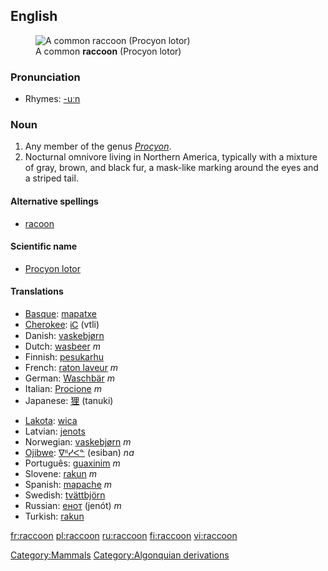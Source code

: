 {{wikipedia}}
==English==
[[Image:Raccoon.jpg|right|thumb|A common '''raccoon''' (Procyon lotor)]]
<!-- Isn't one image enough for a dictionary entry?
[[Image:Raccoon (Procyon lotor) 2.jpg|thumb|left|A close up of a common '''raccoon''' (Procyon lotor)]]
-->

===Pronunciation===
*Rhymes: [[Rhymes:English:-uːn|-uːn]]

===Noun===
{{en-noun}}

# Any member of the genus ''[[Procyon]]''.
# Nocturnal omnivore living in Northern America, typically with a mixture of gray, brown, and black fur, a mask-like marking around the eyes and a striped tail.

====Alternative spellings====
*[[racoon]]

====Scientific name====
*[[Procyon lotor]]

====Translations====
{{top}}
*[[Basque]]: [[mapatxe]]
*[[Cherokee]]: [[ᎥᏟ]] (vtli)
*Danish: [[vaskebjørn]]
*Dutch: [[wasbeer]] ''m''
*Finnish: [[pesukarhu]]
*French: [[raton laveur]] ''m''
*German: [[Waschbär]] ''m'' 
*Italian: [[Procione]] ''m''
*Japanese: [[狸]] (tanuki)
{{mid}}
*[[Lakota]]: [[wica]]
*Latvian: [[jenots]]
*Norwegian: [[vaskebjørn]] ''m''
*[[Ojibwe]]: [[ᐁᐦᓯᐸᓐ]] (esiban) ''na''
*Português: [[guaxinim]] ''m''
*Slovene: [[rakun]] ''m''
*Spanish: [[mapache]] ''m''
*Swedish: [[tvättbjörn]]
*Russian: [[енот]] (jenót) ''m''
*Turkish: [[rakun]]
{{bottom}}

[[Category:Mammals]]
[[Category:Algonquian derivations]]

[[fr:raccoon]]
[[pl:raccoon]]
[[ru:raccoon]]
[[fi:raccoon]]
[[vi:raccoon]]